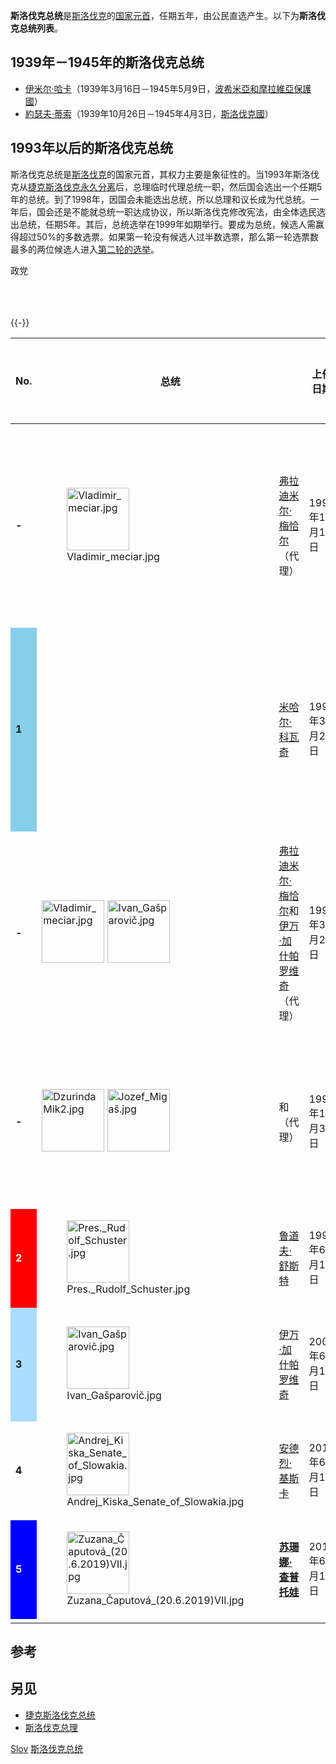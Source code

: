 {{Infobox Political post
|post            = 总统
|body            = 斯洛伐克共和国
|nativename      = ''Prezident Slovenskej republiky'' 
|insignia        = Flag of the President of Slovakia.svg
|insigniasize    = 125px
|insigniacaption = 总统旗帜
|image           = Zuzana Čaputová (20.6.2019)VII.jpg|imagesize       = 165px
|incumbent       = [[苏珊娜·查普托娃|苏珊娜·查普托娃]]
|incumbentsince  = 2019年6月15日
|appointer       = [[普选|普选]]
|residence       = [[布拉迪斯拉发|布拉迪斯拉发]]<br>[[格拉萨科维茨宫|格拉萨科维茨宫]]
|termlength      = 五年<br><small>可连任一次</small>
|formation       = 斯洛伐克宪法
|inaugural       = [[米哈尔·科瓦奇|米哈尔·科瓦奇]]<br><small>1993年3月2日</SMALL>
|salary          = c. 110,880 [[欧元|€]]<ref>{{cite web |url=http://www.nrsr.sk/web/Static/sk-SK/NRSR/Doc/zd_platove-pomery.pdf |date=13 March 2013 |title=ZÁKON O PLATOVÝCH POMEROCH NIEKTORÝCH ÚSTAVNÝCH ČINITEĽOV SLOVENSKEJ REPUBLIKY |publisher=Government of Slovakia |access-date=2014-02-08 |archive-date=2019-06-18 |archive-url=https://web.archive.org/web/20190618081022/https://www.nrsr.sk/web/Static/sk-SK/NRSR/Doc/zd_platove-pomery.pdf |dead-url=no }} {{sk icon}}</ref>
|website         = [http://www.prezident.sk/ President of the Slovak Republic]
}}
'''斯洛伐克总统'''是[[斯洛伐克|斯洛伐克]]的[[国家元首|国家元首]]，任期五年，由公民直选产生。以下为'''斯洛伐克总统列表'''。

==1939年－1945年的斯洛伐克总统==
*[[伊米尔·哈卡|伊米尔·哈卡]]（1939年3月16日－1945年5月9日，[[波希米亞和摩拉維亞保護國|波希米亞和摩拉維亞保護國]]）
*[[約瑟夫·蒂索|約瑟夫·蒂索]]（1939年10月26日－1945年4月3日，[[斯洛伐克國|斯洛伐克國]]）

==1993年以后的斯洛伐克总统==
斯洛伐克总统是[[斯洛伐克|斯洛伐克]]的国家元首，其权力主要是象征性的。当1993年斯洛伐克从[[捷克斯洛伐克|捷克斯洛伐克]][[天鹅绒分离|永久分离]]后，总理临时代理总统一职，然后国会选出一个任期5年的总统。到了1998年，因国会未能选出总统，所以总理和议长成为代总统。一年后，国会还是不能就总统一职达成协议，所以斯洛伐克修改宪法，由全体选民选出总统，任期5年。其后，总统选举在1999年如期举行。要成为总统，候选人需赢得超过50%的多数选票。如果第一轮没有候选人过半数选票，那么第一轮选票数最多的两位候选人进入[[两轮选举制|第二轮的选举]]。

; 政党
{{legend2|skyblue|[[人民黨－民主斯洛伐克運動|人民黨－民主斯洛伐克運動]]|border=1px solid #AAAAAA}}<br>
{{legend2|red|{{link-en|公民谅解党|Party of Civic Understanding}}|border=1px solid #AAAAAA}}<br>
{{legend2|#AADDFF|[[争取民主运动_(斯洛伐克)|争取民主运动]]|border=1px solid #AAAAAA}}<br>
{{legend2|blue|{{link-en|进步斯洛伐克党|Progressive Slovakia}}|border=1px solid #AAAAAA}}
{{-}}
{| class="wikitable" style="text-align:center"
|- 
! No.
! colspan=2 | 总统
! 上任日期
! 离任日期
! 所属政党
! 时任总理
|- 
| '''-'''
| [[File:Vladimir_meciar.jpg|100px]]
| [[弗拉迪米尔·梅恰尔|弗拉迪米尔·梅恰尔]]<br>（代理）
| 1993年1月1日
| 1993年3月2日
| [[人民黨－民主斯洛伐克運動|人民黨－民主斯洛伐克運動]]
| [[弗拉迪米尔·梅恰尔|弗拉迪米尔·梅恰尔]]（1993年）
|- 
! style="background: skyblue;"| '''1'''
|
| [[米哈尔·科瓦奇|米哈尔·科瓦奇]]
| 1993年3月2日
| 1998年3月2日
| [[人民黨－民主斯洛伐克運動|人民黨－民主斯洛伐克運動]]
| [[弗拉迪米尔·梅恰尔|弗拉迪米尔·梅恰尔]]（1993年－1994年） 

{{Link-en|约瑟夫·莫拉夫奇克|Jozef Moravčík}}（1994年－1994年） 

[[弗拉迪米尔·梅恰尔|弗拉迪米尔·梅恰尔]]（1994年－1998年）
|- 
| '''-'''
| [[File:Vladimir_meciar.jpg|100px]] [[File:Ivan_Gašparovič.jpg|100px]]
| [[弗拉迪米尔·梅恰尔|弗拉迪米尔·梅恰尔]]和<br>[[伊万·加什帕罗维奇|伊万·加什帕罗维奇]]<br>（代理）
| 1998年3月2日
| 1998年10月30日
| [[人民黨－民主斯洛伐克運動|人民黨－民主斯洛伐克運動]]
| [[弗拉迪米尔·梅恰尔|弗拉迪米尔·梅恰尔]]（1998年） 
|- 
| '''-'''
| [[File:DzurindaMik2.jpg|100px]] [[File:Jozef_Migaš.jpg|100px]]
| {{Link-en|米库拉什·祖林达|Mikuláš Dzurinda}}和<br>{{Link-en|约瑟夫·米卡什|Jozef Migaš}}（代理）
| 1998年10月30日
| 1999年6月15日
| 祖林达属于{{Link-en|斯洛伐克民主和基督教联盟|Slovak Democratic and Christian Union – Democratic Party}}<br>米卡什属于{{Link-en|斯洛伐克民主左翼党|Party of the Democratic Left (Slovakia)}}
| {{Link-en|米库拉什·祖林达|Mikuláš Dzurinda}}（1998年－1999年）
|-  
! style="background-color:red; color:white"| '''2'''
| [[File:Pres._Rudolf_Schuster.jpg|100px]]
| [[鲁道夫·舒斯特|鲁道夫·舒斯特]]
| 1999年6月15日
| 2004年6月15日
| {{link-en|公民谅解党|Party of Civic Understanding}}
| {{Link-en|米库拉什·祖林达|Mikuláš Dzurinda}}（1999年－2004年）
|-  
! style="background-color:#AADDFF;"| '''3'''
| [[File:Ivan_Gašparovič.jpg|100px]]
| [[伊万·加什帕罗维奇|伊万·加什帕罗维奇]]
| 2004年6月15日
| 2014年6月15日
| [[争取民主运动_(斯洛伐克)|争取民主运动]]
| {{Link-en|米库拉什·祖林达|Mikuláš Dzurinda}}（2004年－2006年）
 
[[罗伯特·菲乔|罗伯特·菲乔]]（2006年－2010年）

[[伊维塔·拉迪乔娃|伊维塔·拉迪乔娃]]（2010年－2012年）
|-
| '''4'''
|[[File:Andrej_Kiska_Senate_of_Slowakia.jpg|100px]]
| [[安德烈·基斯卡|安德烈·基斯卡]]
| 2014年6月15日
| 2019年6月15日
| [[無黨藉|無黨藉]]
|  [[罗伯特·菲乔|罗伯特·菲乔]]
|-
! style="background-color:blue; color:white" | '''5'''
|[[File:Zuzana_Čaputová_(20.6.2019)VII.jpg|100px]]
| '''[[苏珊娜·查普托娃|苏珊娜·查普托娃]]'''
| 2019年6月15日
| 现任
| {{link-en|进步斯洛伐克党|Progressive Slovakia}}
| [[彼得·佩萊格里尼|彼得·佩萊格里尼]]
|-
|}

== 参考 ==
<references />

==另见== 
*[[捷克斯洛伐克总统|捷克斯洛伐克总统]]
*[[斯洛伐克总理|斯洛伐克总理]]


{{斯洛伐克主題}}
{{欧洲国家元首}}

[[Category:总统列表|Slov]]
[[Category:斯洛伐克总统|]]